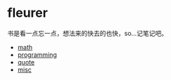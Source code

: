 = fleurer =

书是看一点忘一点，想法来的快去的也快，so...记笔记吧。
    
* [[math]]
* [[programming]] 
* [[quote]]
* [[misc]]
